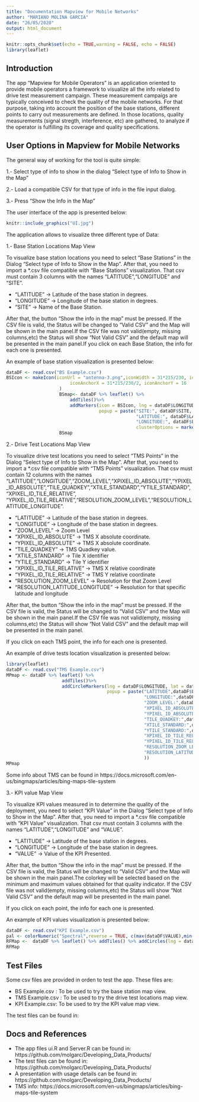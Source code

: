 ```yaml
---
title: "Documentation Mapview for Mobile Networks"
author: "MARIANO MOLINA GARCIA"
date: "26/05/2020"
output: html_document
---
```


```r
knitr::opts_chunk$set(echo = TRUE,warning = FALSE, echo = FALSE)
library(leaflet)
```

## Introduction

The app "Mapview for Mobile Operators" is an application oriented to provide mobile operators a framework to visualize all the info related to drive test measurement campaign. These measurement campaigs are typically conceived to check the quality of the mobile networks. For that purpose, taking into account the position of the base stations, different points to carry out measurements are defined. In those locations, quality measurements (signal stregth, interference, etc) are gathered, to analyze if the operator is fulfilling its coverage and quality specifications. 

## User Options in Mapview for Mobile Networks

The general way of working for the tool is quite simple:

1.- Select type of info to show in the dialog "Select type of Info to Show in the Map"

2.- Load a compatible CSV for that type of info in the file input dialog.

3.- Press "Show the Info in the Map"

The user interface of the app is presented below:

```r
knitr::include_graphics("UI.jpg")
```

The application allows to visualize three different type of Data:

1.- Base Station Locations Map View

To visualize base station locations you need to select "Base Stations" in the Dialog "Select type of Info to Show in the Map".
After that, you need to import a *.csv file compatible with "Base Stations" visualization. That csv must contain 3 columns with the names "LATITUDE","LONGITUDE" and "SITE".

- "LATITUDE" -> Latitude of the base station in degrees.
- "LONGITUDE" -> Longitude of the base station in degrees.
- "SITE" -> Name of the Base Station.

After that, the button "Show the info in the map" must be pressed. If the CSV file is valid, the Status will be changed to "Valid CSV" and the Map will be shown in the main panel.If the CSV file was not valid(empty, missing columns,etc) the Status will show "Not Valid CSV" and the default map will be presented in the main panel.If you click on each Base Station, the info for each one is presented.

An example of base station visualization is presented below:

```r
dataDF <- read.csv("BS Example.csv")
BSIcon <- makeIcon(iconUrl = "antenna-3.png",iconWidth = 31*215/230, iconHeight = 31,
                        iconAnchorX = 31*215/230/2, iconAnchorY = 16
                    )
                    BSmap<- dataDF %>% leaflet() %>%
                        addTiles()%>%
                        addMarkers(icon = BSIcon, lng = dataDF$LONGITUDE, lat = dataDF$LATITUDE,
                                   popup = paste("SITE:", dataDF$SITE, "<br>",
                                                 "LATITUDE:", dataDF$LATITUDE , "<br>",
                                                 "LONGITUDE:", dataDF$LONGITUDE , "<br>",
                                                 clusterOptions = markerClusterOptions()))
                    BSmap
```

2.- Drive Test Locations Map View

To visualize drive test locations you need to select "TMS Points" in the Dialog "Select type of Info to Show in the Map".
After that, you need to import a *.csv file compatible with "TMS Points" visualization. That csv must contain 12 columns with the names "LATITUDE","LONGITUDE","ZOOM_LEVEL","XPIXEL_ID_ABSOLUTE","YPIXEL_ID_ABSOLUTE","TILE_QUADKEY","XTILE_STANDARD","YTILE_STANDARD","XPIXEL_ID_TILE_RELATIVE", "YPIXEL_ID_TILE_RELATIVE","RESOLUTION_ZOOM_LEVEL","RESOLUTION_LATITUDE_LONGITUDE".

- "LATITUDE" -> Latitude of the base station in degrees.
- "LONGITUDE" -> Longitude of the base station in degrees.
- "ZOOM_LEVEL" -> Zoom Level
- "XPIXEL_ID_ABSOLUTE" -> TMS X absolute coordinate. 
- "YPIXEL_ID_ABSOLUTE" -> TMS X absolute coordinate. 
- "TILE_QUADKEY" -> TMS Quadkey value. 
- "XTILE_STANDARD" -> Tile X identifier
- "YTILE_STANDARD" -> Tile Y identifier
- "XPIXEL_ID_TILE_RELATIVE" -> TMS X relative coordinate
- "YPIXEL_ID_TILE_RELATIVE" -> TMS Y relative coordinate
- "RESOLUTION_ZOOM_LEVEL" -> Resolution for that Zoom Level
- "RESOLUTION_LATITUDE_LONGITUDE" -> Resolution for that specific latitude and longitude

After that, the button "Show the info in the map" must be pressed. If the CSV file is valid, the Status will be changed to "Valid CSV" and the Map will be shown in the main panel.If the CSV file was not valid(empty, missing columns,etc) the Status will show "Not Valid CSV" and the default map will be presented in the main panel.

If you click on each TMS point, the info for each one is presented.

An example of drive tests location visualization is presented below:

```r
library(leaflet)
dataDF <- read.csv("TMS Example.csv")
MPmap <- dataDF %>% leaflet() %>% 
                     addTiles()%>%
                     addCircleMarkers(lng = dataDF$LONGITUDE, lat = dataDF$LATITUDE,
                                      popup = paste("LATITUDE",dataDF$LATITUDE, "<br>",
                                                    "LONGITUDE:",dataDF$LONGITUDE , "<br>",
                                                    "ZOOM_LEVEL:",dataDF$ZOOM_LEVEL , "<br>",
                                                    "XPIXEL_ID_ABSOLUTE:",dataDF$XPIXEL_ID_ABSOLUTE , "<br>",
                                                    "YPIXEL_ID_ABSOLUTE:",dataDF$YPIXEL_ID_ABSOLUTE , "<br>",
                                                    "TILE_QUADKEY:",dataDF$TILE_QUADKEY , "<br>",
                                                    "XTILE_STANDARD:",dataDF$XTILE_STANDARD , "<br>",
                                                    "YTILE_STANDARD:",dataDF$YTILE_STANDARD , "<br>",
                                                    "XPIXEL_ID_TILE_RELATIVE:",dataDF$XPIXEL_ID_TILE_RELATIVE , "<br>",
                                                    "YPIXEL_ID_TILE_RELATIVE:",dataDF$YPIXEL_ID_TILE_RELATIVE , "<br>",
                                                    "RESOLUTION_ZOOM_LEVEL:",dataDF$RESOLUTION_ZOOM_LEVEL , "<br>",
                                                    "RESOLUTION_LATITUDE_LONGITUDE:",dataDF$RESOLUTION_LATITUDE_LONGITUDE
                                                    ))
MPmap
```


Some info about TMS can be found in https://docs.microsoft.com/en-us/bingmaps/articles/bing-maps-tile-system

3.- KPI value Map View

To visualize KPI values measured in to determine the quality of the deployment, you need to select "KPI Value" in the Dialog "Select type of Info to Show in the Map".
After that, you need to import a *.csv file compatible with "KPI Value" visualization. That csv must contain 3 columns with the names "LATITUDE","LONGITUDE" and "VALUE".

- "LATITUDE" -> Latitude of the base station in degrees.
- "LONGITUDE" -> Longitude of the base station in degrees.
- "VALUE" -> Value of the KPI Presented.

After that, the button "Show the info in the map" must be pressed. If the CSV file is valid, the Status will be changed to "Valid CSV" and the Map will be shown in the main panel.The colorkey will be selected based on the minimum and maximum values obtained for that quality indicator. If the CSV file was not valid(empty, missing columns,etc) the Status will show "Not Valid CSV" and the default map will be presented in the main panel.

If you click on each point, the info for each one is presented. 

An example of KPI values visualization is presented below:

```r
dataDF <- read.csv("KPI Example.csv")
pal <- colorNumeric("Spectral",reverse = TRUE, c(max(dataDF$VALUE),min(dataDF$VALUE)), na.color = "transparent")
RFMap <-  dataDF %>% leaflet() %>% addTiles() %>% addCircles(lng = dataDF$LONGITUDE, lat = dataDF$LATITUDE,color = pal(dataDF$VALUE),popup = paste("LATITUDE",dataDF$LATITUDE, "<br>","LONGITUDE:",dataDF$LONGITUDE, "<br>","KPI_VALUE:", dataDF$VALUE)) %>% addLegend(position = c("topright"), pal=pal,values = dataDF$VALUE,title = "KPI Value")
RFMap
```

## Test Files

Some csv files are provided in orden to test the app. These files are:

- BS Example.csv : To be used to try the base station map view.
- TMS Example.csv : To be used to try the drive test locations map view.
- KPI Example.csv: To be used to try the KPI value map view.

The test files can be found in:

## Docs and References

- The app files ui.R and Server.R can be found in: https://github.com/molgarc/Developing_Data_Products/
- The test files can be found in: https://github.com/molgarc/Developing_Data_Products/
- A presentation with usage details can be found in: https://github.com/molgarc/Developing_Data_Products/
- TMS info: https://docs.microsoft.com/en-us/bingmaps/articles/bing-maps-tile-system